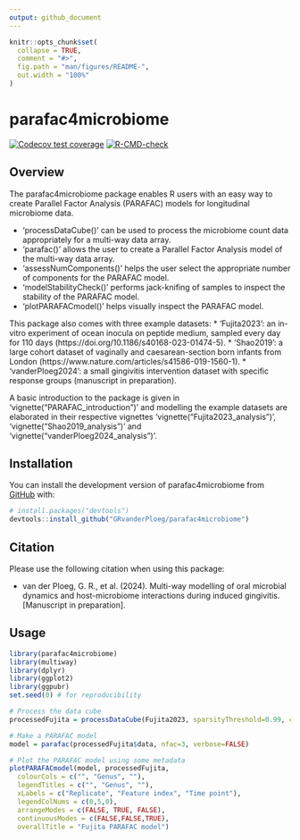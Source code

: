 ```yaml
---
output: github_document
---
```


<!-- README.md is generated from README.Rmd. Please edit that file -->

```r
knitr::opts_chunk$set(
  collapse = TRUE,
  comment = "#>",
  fig.path = "man/figures/README-",
  out.width = "100%"
)
```

# parafac4microbiome

<!-- badges: start -->
[![Codecov test coverage](https://codecov.io/gh/GRvanderPloeg/parafac4microbiome/branch/master/graph/badge.svg)](https://app.codecov.io/gh/GRvanderPloeg/parafac4microbiome?branch=master)
[![R-CMD-check](https://github.com/GRvanderPloeg/parafac4microbiome/actions/workflows/R-CMD-check.yaml/badge.svg)](https://github.com/GRvanderPloeg/parafac4microbiome/actions/workflows/R-CMD-check.yaml)
<!-- badges: end -->

## Overview
The parafac4microbiome package enables R users with an easy way to create Parallel Factor Analysis (PARAFAC) models for longitudinal microbiome data.

* 'processDataCube()' can be used to process the microbiome count data appropriately for a multi-way data array.
* 'parafac()' allows the user to create a Parallel Factor Analysis model of the multi-way data array.
* 'assessNumComponents()' helps the user select the appropriate number of components for the PARAFAC model.
* 'modelStabilityCheck()' performs jack-knifing of samples to inspect the stability of the PARAFAC model.
* 'plotPARAFACmodel()' helps visually inspect the PARAFAC model.

This package also comes with three example datasets:
* 'Fujita2023': an in-vitro experiment of ocean inocula on peptide medium, sampled every day for 110 days (https://doi.org/10.1186/s40168-023-01474-5).
* 'Shao2019': a large cohort dataset of vaginally and caesarean-section born infants from London (https://www.nature.com/articles/s41586-019-1560-1).
* 'vanderPloeg2024': a small gingivitis intervention dataset with specific response groups (manuscript in preparation).

A basic introduction to the package is given in 'vignette("PARAFAC_introduction")' and modelling the example datasets are elaborated in their respective vignettes 'vignette("Fujita2023_analysis")', 'vignette("Shao2019_analysis")' and 'vignette("vanderPloeg2024_analysis")'.

## Installation

You can install the development version of parafac4microbiome from [GitHub](https://github.com/) with:

``` r
# install.packages("devtools")
devtools::install_github("GRvanderPloeg/parafac4microbiome")
```
## Citation
Please use the following citation when using this package:

* van der Ploeg, G. R., et al. (2024). Multi-way modelling of oral microbial dynamics and host-microbiome interactions during induced gingivitis. [Manuscript in preparation].

## Usage

```r
library(parafac4microbiome)
library(multiway)
library(dplyr)
library(ggplot2)
library(ggpubr)
set.seed(0) # for reproducibility

# Process the data cube
processedFujita = processDataCube(Fujita2023, sparsityThreshold=0.99, centerMode=1, scaleMode=2)

# Make a PARAFAC model
model = parafac(processedFujita$data, nfac=3, verbose=FALSE)

# Plot the PARAFAC model using some metadata
plotPARAFACmodel(model, processedFujita,
  colourCols = c("", "Genus", ""),
  legendTitles = c("", "Genus", ""),
  xLabels = c("Replicate", "Feature index", "Time point"),
  legendColNums = c(0,5,0),
  arrangeModes = c(FALSE, TRUE, FALSE),
  continuousModes = c(FALSE,FALSE,TRUE),
  overallTitle = "Fujita PARAFAC model")
```
